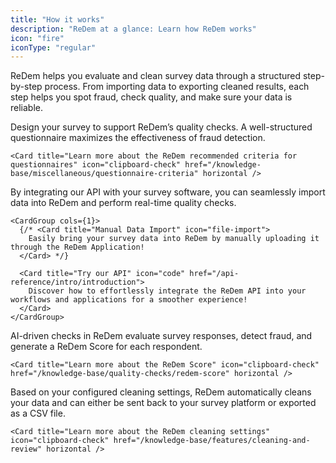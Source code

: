 ```yaml
---
title: "How it works"
description: "ReDem at a glance: Learn how ReDem works"
icon: "fire"
iconType: "regular"
---
```


ReDem helps you evaluate and clean survey data through a structured step-by-step process. From importing data to exporting cleaned results, each step helps you spot fraud, check quality, and make sure your data is reliable.

<Steps titleSize="h3">
  <Step title="Prepare questionnaire">
    Design your survey to support ReDem’s quality checks. A well-structured questionnaire maximizes the effectiveness of fraud detection.

    <Card title="Learn more about the ReDem recommended criteria for questionnaires" icon="clipboard-check" href="/knowledge-base/miscellaneous/questionnaire-criteria" horizontal />
  </Step>

  <Step title="Import data">
    By integrating our API with your survey software, you can seamlessly import data into ReDem and perform real-time quality checks.

    <CardGroup cols={1}>
      {/* <Card title="Manual Data Import" icon="file-import">
        Easily bring your survey data into ReDem by manually uploading it through the ReDem Application!
      </Card> */}

      <Card title="Try our API" icon="code" href="/api-reference/intro/introduction">
        Discover how to effortlessly integrate the ReDem API into your workflows and applications for a smoother experience!
      </Card>
    </CardGroup>
  </Step>

  <Step title="Measure data quality">
    AI-driven checks in ReDem evaluate survey responses, detect fraud, and generate a ReDem Score for each respondent.

    <Card title="Learn more about the ReDem Score" icon="clipboard-check" href="/knowledge-base/quality-checks/redem-score" horizontal />
  </Step>

  <Step title="Clean and export">
    Based on your configured cleaning settings, ReDem automatically cleans your data and can either be sent back to your survey platform or exported as a CSV file.

    <Card title="Learn more about the ReDem cleaning settings" icon="clipboard-check" href="/knowledge-base/features/cleaning-and-review" horizontal />
  </Step>
</Steps>